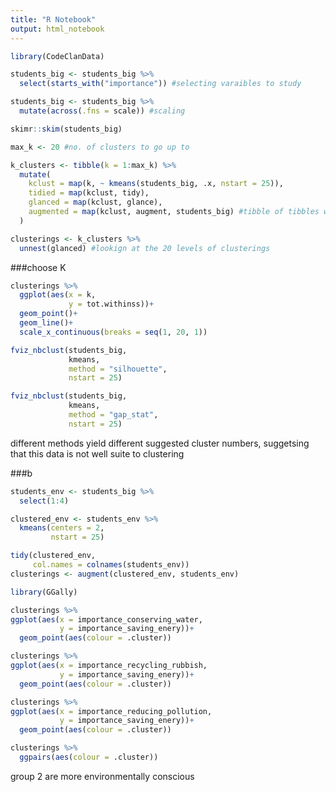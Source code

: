 ```yaml
---
title: "R Notebook"
output: html_notebook
---
```

```r
library(CodeClanData)

students_big <- students_big %>% 
  select(starts_with("importance")) #selecting varaibles to study
```

```r
students_big <- students_big %>% 
  mutate(across(.fns = scale)) #scaling

skimr::skim(students_big)
```

```r
max_k <- 20 #no. of clusters to go up to

k_clusters <- tibble(k = 1:max_k) %>% 
  mutate(
    kclust = map(k, ~ kmeans(students_big, .x, nstart = 25)),
    tidied = map(kclust, tidy),
    glanced = map(kclust, glance),
    augmented = map(kclust, augment, students_big) #tibble of tibbles with cluster info for each number of k
  )
```

```r
clusterings <- k_clusters %>% 
  unnest(glanced) #lookign at the 20 levels of clusterings
```
###choose K

```r
clusterings %>% 
  ggplot(aes(x = k,
             y = tot.withinss))+
  geom_point()+
  geom_line()+
  scale_x_continuous(breaks = seq(1, 20, 1))
```
```r
fviz_nbclust(students_big,
             kmeans,
             method = "silhouette",
             nstart = 25)
```
```r
fviz_nbclust(students_big,
             kmeans,
             method = "gap_stat",
             nstart = 25)
```
different methods yield different suggested cluster numbers, suggetsing that 
this data is not well suite to clustering

###b
```r
students_env <- students_big %>% 
  select(1:4)

clustered_env <- students_env %>% 
  kmeans(centers = 2,
         nstart = 25)

tidy(clustered_env, 
     col.names = colnames(students_env))
clusterings <- augment(clustered_env, students_env)
```

```r
library(GGally)

clusterings %>% 
ggplot(aes(x = importance_conserving_water,
           y = importance_saving_enery))+
  geom_point(aes(colour = .cluster))

clusterings %>% 
ggplot(aes(x = importance_recycling_rubbish,
           y = importance_saving_enery))+
  geom_point(aes(colour = .cluster))

clusterings %>% 
ggplot(aes(x = importance_reducing_pollution,
           y = importance_saving_enery))+
  geom_point(aes(colour = .cluster))

clusterings %>% 
  ggpairs(aes(colour = .cluster))
```
group 2 are more environmentally conscious
